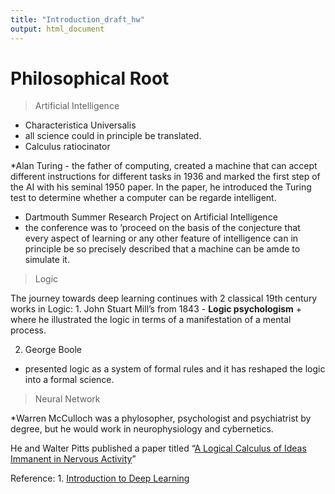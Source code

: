 ```yaml
---
title: "Introduction_draft_hw"
output: html_document
---
```


# Philosophical Root

> Artificial Intelligence 

- Characteristica Universalis
+ all science could in principle be translated.
- Calculus ratiocinator 

*Alan Turing
- the father of computing, created a machine that can accept different instructions for different tasks in 1936 and marked the first step of the AI with his seminal 1950 paper. In the paper, he introduced the Turing test to determine whether a computer can be regarde intelligent. 

* Dartmouth Summer Research Project on Artificial Intelligence
- the conference was to 'proceed on the basis of the conjecture that every aspect of learning or any other feature of intelligence can in principle be so precisely described that a machine can be amde to simulate it.



> Logic

The journey towards deep learning continues with 2 classical 19th century works in Logic: 
1. John Stuart Mill's <System of Logic> from 1843 - **Logic psychologism**
+ where he illustrated the logic in terms of a manifestation of a mental process.

2. George Boole
- presented logic as a system of formal rules and it has reshaped the logic into a formal science. 


> Neural Network 

*Warren McCulloch was a phylosopher, psychologist and psychiatrist by degree, but he would work in neurophysiology and cybernetics. 

He and Walter Pitts published a paper titled "[A Logical Calculus of Ideas Immanent in Nervous Activity](http://www.cs.cmu.edu/~epxing/Class/10715/reading/McCulloch.and.Pitts.pdf)"





Reference: 
1. [Introduction to Deep Learning](https://www.springer.com/us/book/9783319730035) 